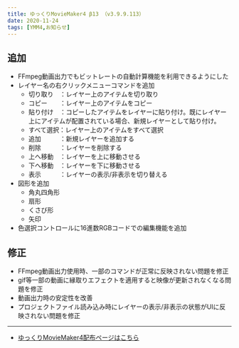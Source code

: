 ```yaml
---
title: ゆっくりMovieMaker4 β13 （v3.9.9.113）
date: 2020-11-24
tags: [YMM4,お知らせ]
---
```

## 追加
- FFmpeg動画出力でもビットレートの自動計算機能を利用できるようにした
- レイヤー名の右クリックメニューコマンドを追加
   - 切り取り　：レイヤー上のアイテムを切り取り
   - コピー　　：レイヤー上のアイテムをコピー
   - 貼り付け　：コピーしたアイテムをレイヤーに貼り付け。既にレイヤー上にアイテムが配置されている場合、新規レイヤーとして貼り付け。
   - すべて選択：レイヤー上のアイテムをすべて選択
   - 追加　　　：新規レイヤーを追加する
   - 削除　　　：レイヤーを削除する
   - 上へ移動　：レイヤーを上に移動させる
   - 下へ移動　：レイヤーを下に移動させる
   - 表示　　　：レイヤーの表示/非表示を切り替える
- 図形を追加
   - 角丸四角形
   - 扇形
   - くさび形
   - 矢印
- 色選択コントロールに16進数RGBコードでの編集機能を追加
## 修正
- FFmpeg動画出力使用時、一部のコマンドが正常に反映されない問題を修正
- gif等一部の動画に縁取りエフェクトを適用すると映像が更新されなくなる問題を修正
- 動画出力時の安定性を改善
- プロジェクトファイル読み込み時にレイヤーの表示/非表示の状態がUIに反映されない問題を修正
---

- [ゆっくりMovieMaker4配布ページはこちら](/ymm4/)